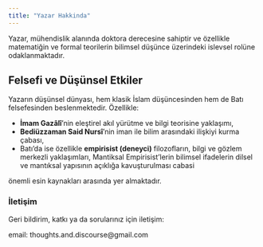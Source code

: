 ```yaml
---
title: "Yazar Hakkinda"
---
```


Yazar, mühendislik alanında doktora derecesine sahiptir ve özellikle matematiğin ve formal teorilerin bilimsel düşünce üzerindeki islevsel rolüne odaklanmaktadır. 

## Felsefi ve Düşünsel Etkiler

Yazarın düşünsel dünyası, hem klasik İslam düşüncesinden hem de Batı felsefesinden beslenmektedir. Özellikle:

- **İmam Gazâlî**’nin eleştirel akıl yürütme ve bilgi teorisine yaklaşımı,  
- **Bediüzzaman Said Nursî**’nin iman ile bilim arasındaki ilişkiyi kurma çabası,  
- Batı’da ise özellikle **empirisist (deneyci)** filozofların, bilgi ve gözlem merkezli yaklaşımları, Mantiksal Empirisist'lerin bilimsel ifadelerin dilsel ve mantıksal yapısının açıklığa kavuşturulması cabasi

önemli esin kaynakları arasında yer almaktadır.

### İletişim

Geri bildirim, katkı ya da sorularınız için iletişim:  

email: thoughts.and.discourse@gmail.com



